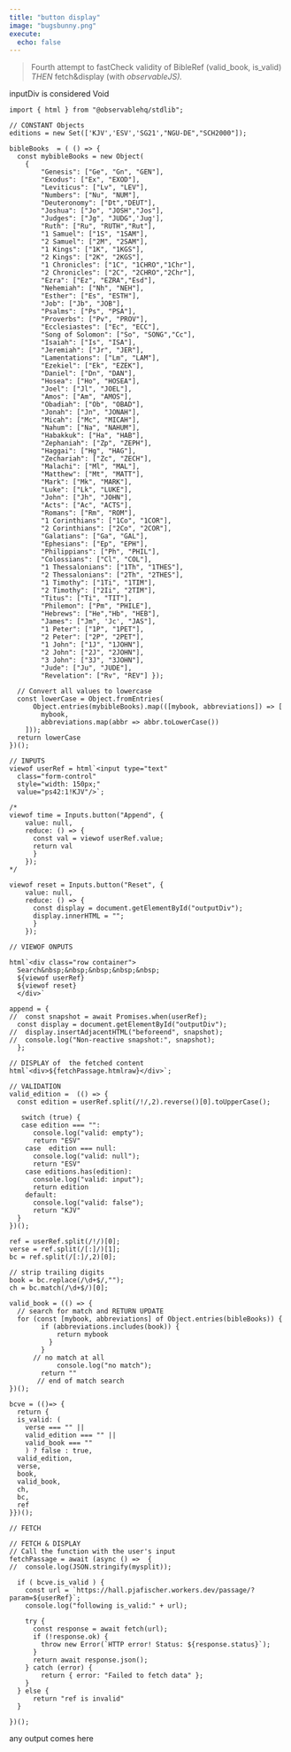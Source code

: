 ```yaml
---
title: "button display"
image: "bugsbunny.png"
execute:
  echo: false
---
```


> Fourth attempt to fastCheck validity of BibleRef (valid_book, is_valid) *THEN* fetch&display (with *observableJS).*

::: {#inputDiv}
inputDiv is considered Void
:::

```ojs
import { html } from "@observablehq/stdlib";

// CONSTANT Objects
editions = new Set(['KJV','ESV','SG21',"NGU-DE","SCH2000"]);

bibleBooks  = ( () => {
  const mybibleBooks = new Object(
    {
        "Genesis": ["Ge", "Gn", "GEN"],
        "Exodus": ["Ex", "EXOD"],
        "Leviticus": ["Lv", "LEV"],
        "Numbers": ["Nu", "NUM"],
        "Deuteronomy": ["Dt","DEUT"],
        "Joshua": ["Jo", "JOSH","Jos"],
        "Judges": ["Jg", "JUDG",'Jug'],
        "Ruth": ["Ru", "RUTH","Rut"],
        "1 Samuel": ["1S", "1SAM"],
        "2 Samuel": ["2M", "2SAM"],
        "1 Kings": ["1K", "1KGS"],
        "2 Kings": ["2K", "2KGS"],
        "1 Chronicles": ["1C", "1CHRO","1Chr"],
        "2 Chronicles": ["2C", "2CHRO","2Chr"],
        "Ezra": ["Ez", "EZRA","Esd"],
        "Nehemiah": ["Nh", "NEH"],
        "Esther": ["Es", "ESTH"],
        "Job": ["Jb", "JOB"],
        "Psalms": ["Ps", "PSA"],
        "Proverbs": ["Pv", "PROV"],
        "Ecclesiastes": ["Ec", "ECC"],
        "Song of Solomon": ["So", "SONG","Cc"],
        "Isaiah": ["Is", "ISA"],
        "Jeremiah": ["Jr", "JER"],
        "Lamentations": ["Lm", "LAM"],
        "Ezekiel": ["Ek", "EZEK"],
        "Daniel": ["Dn", "DAN"],
        "Hosea": ["Ho", "HOSEA"],
        "Joel": ["Jl", "JOEL"],
        "Amos": ["Am", "AMOS"],
        "Obadiah": ["Ob", "OBAD"],
        "Jonah": ["Jn", "JONAH"],
        "Micah": ["Mc", "MICAH"],
        "Nahum": ["Na", "NAHUM"],
        "Habakkuk": ["Ha", "HAB"],
        "Zephaniah": ["Zp", "ZEPH"],
        "Haggai": ["Hg", "HAG"],
        "Zechariah": ["Zc", "ZECH"],
        "Malachi": ["Ml", "MAL"],
        "Matthew": ["Mt", "MATT"],
        "Mark": ["Mk", "MARK"],
        "Luke": ["Lk", "LUKE"],
        "John": ["Jh", "JOHN"],
        "Acts": ["Ac", "ACTS"],
        "Romans": ["Rm", "ROM"],
        "1 Corinthians": ["1Co", "1COR"],
        "2 Corinthians": ["2Co", "2COR"],
        "Galatians": ["Ga", "GAL"],
        "Ephesians": ["Ep", "EPH"],
        "Philippians": ["Ph", "PHIL"],
        "Colossians": ["Cl", "COL"],
        "1 Thessalonians": ["1Th", "1THES"],
        "2 Thessalonians": ["2Th", "2THES"],
        "1 Timothy": ["1Ti", "1TIM"],
        "2 Timothy": ["2Ii", "2TIM"],
        "Titus": ["Ti", "TIT"],
        "Philemon": ["Pm", "PHILE"],
        "Hebrews": ["He","Hb", "HEB"],
        "James": ["Jm", 'Jc', "JAS"],
        "1 Peter": ["1P", "1PET"],
        "2 Peter": ["2P", "2PET"],
        "1 John": ["1J", "1JOHN"],
        "2 John": ["2J", "2JOHN"],
        "3 John": ["3J", "3JOHN"],
        "Jude": ["Ju", "JUDE"],
        "Revelation": ["Rv", "REV"] });
  
  // Convert all values to lowercase
  const lowerCase = Object.fromEntries(
      Object.entries(mybibleBooks).map(([mybook, abbreviations]) => [
        mybook,
        abbreviations.map(abbr => abbr.toLowerCase())
    ]));
  return lowerCase  
})();

```

```ojs
// INPUTS 
viewof userRef = html`<input type="text" 
  class="form-control" 
  style="width: 150px;"
  value="ps42:1!KJV"/>`;

/*  
viewof time = Inputs.button("Append", {  
    value: null, 
    reduce: () => { 
      const val = viewof userRef.value;
      return val
      }
    });
*/

viewof reset = Inputs.button("Reset", {  
    value: null, 
    reduce: () => { 
      const display = document.getElementById("outputDiv");
      display.innerHTML = "";
      }
    });    
```

```ojs
// VIEWOF ONPUTS

html`<div class="row container">
  Search&nbsp;&nbsp;&nbsp;&nbsp;&nbsp;
  ${viewof userRef}
  ${viewof reset}
  </div>`
  
append = {
//  const snapshot = await Promises.when(userRef);
  const display = document.getElementById("outputDiv");
//  display.insertAdjacentHTML("beforeend", snapshot);
//  console.log("Non-reactive snapshot:", snapshot);
  };
  
// DISPLAY of  the fetched content
html`<div>${fetchPassage.htmlraw}</div>`;  

```

```ojs
// VALIDATION   
valid_edition =  (() => {
  const edition = userRef.split(/!/,2).reverse()[0].toUpperCase();

   switch (true) {
   case edition === "":
      console.log("valid: empty");
      return "ESV"
    case  edition === null:
      console.log("valid: null");
      return "ESV"
    case editions.has(edition):
      console.log("valid: input");
      return edition  
    default:
      console.log("valid: false");
      return "KJV"
  }
})();

ref = userRef.split(/!/)[0];
verse = ref.split(/[:]/)[1];
bc = ref.split(/[:]/,2)[0];

// strip trailing digits
book = bc.replace(/\d+$/,"");
ch = bc.match(/\d+$/)[0];

valid_book = (() => {
  // search for match and RETURN UPDATE
  for (const [mybook, abbreviations] of Object.entries(bibleBooks)) {
        if (abbreviations.includes(book)) {
            return mybook
          }
        } 
      // no match at all
            console.log("no match");
        return ""
       // end of match search
})();

bcve = (()=> {
  return {
  is_valid: ( 
    verse === "" || 
    valid_edition === "" ||
    valid_book === ""
    ) ? false : true,     
  valid_edition,
  verse,
  book,
  valid_book,
  ch,
  bc,
  ref
}})();

```

```ojs
// FETCH

// FETCH & DISPLAY
// Call the function with the user's input
fetchPassage = await (async () =>  {
//  console.log(JSON.stringify(mysplit));
  
  if ( bcve.is_valid ) {
    const url = `https://hall.pjafischer.workers.dev/passage/?param=${userRef}`;
    console.log("following is_valid:" + url);
    
    try {
      const response = await fetch(url);
      if (!response.ok) {
        throw new Error(`HTTP error! Status: ${response.status}`);
      }
      return await response.json();
    } catch (error) {
        return { error: "Failed to fetch data" };
    }
  } else {
      return "ref is invalid"
  }

})();
```

::: {#outputDiv}
any output comes here
:::
